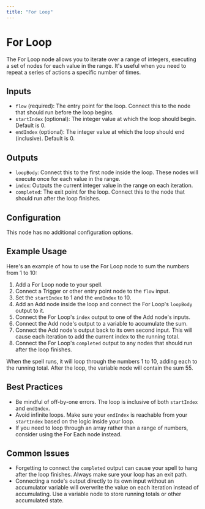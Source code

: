 ```yaml
---
title: "For Loop"
---
```


# For Loop

The For Loop node allows you to iterate over a range of integers, executing a set of nodes for each value in the range. It's useful when you need to repeat a series of actions a specific number of times.

## Inputs

- `flow` (required): The entry point for the loop. Connect this to the node that should run before the loop begins.
- `startIndex` (optional): The integer value at which the loop should begin. Default is 0.
- `endIndex` (optional): The integer value at which the loop should end (inclusive). Default is 0.

## Outputs

- `loopBody`: Connect this to the first node inside the loop. These nodes will execute once for each value in the range.
- `index`: Outputs the current integer value in the range on each iteration.
- `completed`: The exit point for the loop. Connect this to the node that should run after the loop finishes.

## Configuration

This node has no additional configuration options.

## Example Usage

Here's an example of how to use the For Loop node to sum the numbers from 1 to 10:

1. Add a For Loop node to your spell.
2. Connect a Trigger or other entry point node to the `flow` input.
3. Set the `startIndex` to 1 and the `endIndex` to 10.
4. Add an Add node inside the loop and connect the For Loop's `loopBody` output to it. 
5. Connect the For Loop's `index` output to one of the Add node's inputs.
6. Connect the Add node's output to a variable to accumulate the sum.
7. Connect the Add node's output back to its own second input. This will cause each iteration to add the current index to the running total.
8. Connect the For Loop's `completed` output to any nodes that should run after the loop finishes.

When the spell runs, it will loop through the numbers 1 to 10, adding each to the running total. After the loop, the variable node will contain the sum 55.

## Best Practices

- Be mindful of off-by-one errors. The loop is inclusive of both `startIndex` and `endIndex`. 
- Avoid infinite loops. Make sure your `endIndex` is reachable from your `startIndex` based on the logic inside your loop.
- If you need to loop through an array rather than a range of numbers, consider using the For Each node instead.

## Common Issues

- Forgetting to connect the `completed` output can cause your spell to hang after the loop finishes. Always make sure your loop has an exit path.
- Connecting a node's output directly to its own input without an accumulator variable will overwrite the value on each iteration instead of accumulating. Use a variable node to store running totals or other accumulated state.